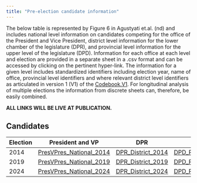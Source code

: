 ```yaml
---
title: "Pre-election candidate information"
---
```


The below table is represented by Figure 6 in Agustyati et.al. (nd) and includes national level information on candidates competing for the office of the President and Vice President, district level information for the lower chamber of the legislature (DPR), and provincial level information for the upper level of the legislature (DPD). Information for each office at each level and election are provided in a separate sheet in a .csv format and can be accessed by clicking on the pertinent hyper-link. The information for a given level includes standardized identifiers including election year, name of office, provincial level identifiers and where relevant district level identifiers as articulated in version 1 (V1) of the [Codebook.V1](Codebook.V1.pdf). For longitudinal analysis of multiple elections the information from discrete sheets can, therefore, be easily combined.

**ALL LINKS WILL BE LIVE AT PUBLICATION.**

## Candidates 

| Election | President and VP | DPR | DPD |
|-----------------|---------------------|-----------------|-----------------|
| 2014 | [PresVPres_National_2014](Candidates/PresVP_candidates_2014.csv) | [DPR_District_2014](Candidates/DPR_candidates_2014.csv) | [DPD_Province_2014](Candidates/DPD_candidates_2014.csv) |
| 2019 | [PresVPres_National_2019](Candidates/PresVP_candidates_2014.csv) | [DPR_District_2019](Candidates/DPR_candidates_2019.csv) | [DPD_Province_2019](Candidates/DPD_candidates_2019.csv) |
| 2024 | [PresVPres_National_2024](Candidates/PresVP_candidates_2014.csv) | [DPR_District_2024](Candidates/DPR_candidates_2024.csv) | [DPD_Province_2024](Candidates/DPD_candidates_2024.csv) |
